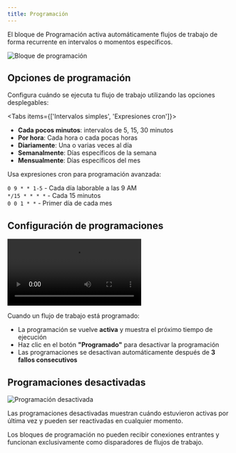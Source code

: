 ```yaml
---
title: Programación
---
```



El bloque de Programación activa automáticamente flujos de trabajo de forma recurrente en intervalos o momentos específicos.

<div className="flex justify-center">
  <Image
    src="/static/schedule.png"
    alt="Bloque de programación"
    width={500}
    height={400}
    className="my-6"
  />
</div>

## Opciones de programación

Configura cuándo se ejecuta tu flujo de trabajo utilizando las opciones desplegables:

<Tabs items={['Intervalos simples', 'Expresiones cron']}>
  <Tab>
    <ul className="list-disc space-y-1 pl-6">
      <li><strong>Cada pocos minutos</strong>: intervalos de 5, 15, 30 minutos</li>
      <li><strong>Por hora</strong>: Cada hora o cada pocas horas</li>
      <li><strong>Diariamente</strong>: Una o varias veces al día</li>
      <li><strong>Semanalmente</strong>: Días específicos de la semana</li>
      <li><strong>Mensualmente</strong>: Días específicos del mes</li>
    </ul>
  </Tab>
  <Tab>
    <p>Usa expresiones cron para programación avanzada:</p>
    <div className="text-sm space-y-1">
      <div><code>0 9 * * 1-5</code> - Cada día laborable a las 9 AM</div>
      <div><code>*/15 * * * *</code> - Cada 15 minutos</div>
      <div><code>0 0 1 * *</code> - Primer día de cada mes</div>
    </div>
  </Tab>
</Tabs>

## Configuración de programaciones

<div className="mx-auto w-full overflow-hidden rounded-lg">
  <Video src="configure-schedule.mp4" width={700} height={450} />
</div>

Cuando un flujo de trabajo está programado:
- La programación se vuelve **activa** y muestra el próximo tiempo de ejecución
- Haz clic en el botón **"Programado"** para desactivar la programación
- Las programaciones se desactivan automáticamente después de **3 fallos consecutivos**

## Programaciones desactivadas

<div className="flex justify-center">
  <Image
    src="/static/schedule-disabled.png"
    alt="Programación desactivada"
    width={500}
    height={350}
    className="my-6"
  />
</div>

Las programaciones desactivadas muestran cuándo estuvieron activas por última vez y pueden ser reactivadas en cualquier momento.

<Callout>
Los bloques de programación no pueden recibir conexiones entrantes y funcionan exclusivamente como disparadores de flujos de trabajo.
</Callout>